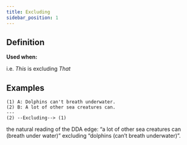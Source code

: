 ```yaml
---
title: Excluding
sidebar_position: 1
---
```


## Definition

**Used when:** 

i.e. *This* is excluding *That*

## Examples

```
(1) A: Dolphins can't breath underwater.
(2) B: A lot of other sea creatures can.
---
(2) --Excluding--> (1)
```
the natural reading of the DDA edge: “a lot of other sea creatures can (breath under water)” excluding “dolphins (can’t breath underwater)”. 
